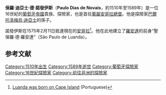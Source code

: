 {{Infobox officeholder
|honorific-prefix   =
|name               = Paulo Dias de Novais
|native_name        =
|native_name_lang   =
|honorific-suffix   =
|image              = Paulo Dias de Novais, 1º capitão-governador de Angola.jpg
|caption            =
|imagesize          =
|smallimage         = <!--If this is specified, "image" should not be.-->
|alt                =
|order              =
|office             = 首任[[葡屬安哥拉總督|葡屬安哥拉總督]]
|term_start         = 1575
|term_end           = 1589
|monarch            = [[塞巴斯蒂昂_(葡萄牙)|塞巴斯蒂昂]]<br>[[恩里克一世_(葡萄牙)|恩里克一世]]<br>[[費利佩二世_(西班牙)|費利佩二世]]
|predecessor        = 無
|successor          = Luís Serrão
|birth_date         = c. 1510
|birth_place        = [[葡萄牙王國|葡萄牙王國]]
|death_date         = 1589年5月9日
|death_place        = [[葡屬安哥拉|葡屬安哥拉]]，Massangano
|restingplace       =
|restingplacecoordinates =
|birthname          =
|citizenship        =
|nationality        = [[葡萄牙人|葡萄牙]]
|party              =
|otherparty         = <!--For additional political affiliations-->
|spouse             =
|partner            = <!--For those with a domestic partner and not married-->
|relations          =
|children           =
|residence          =
|alma_mater         =
|occupation         =
|profession         =
|cabinet            =
|committees         =
|portfolio          =
|religion           =
|signature          =
|signature_alt      =
<!--Military service-->
|nickname           =
|allegiance         = [[葡萄牙帝國|葡萄牙帝國]]
|branch             =
|serviceyears       =
|rank               =
|unit               =
|commands           =
|battles            =
|awards             =
|military_blank1    =
|military_data1     =
|military_blank2    =
|military_data2     =
|military_blank3    =
|military_data3     =
|military_blank4    =
|military_data4     =
|military_blank5    =
|military_data5     =
}}
'''保羅·迪亞士·德·諾發伊斯'''（'''Paulo Dias de Novais'''，約1510年至1589年）是一位16世紀的[[葡萄牙帝國|葡萄牙帝國]]貴族、探險家，也是首任[[葡屬安哥拉總督|葡屬安哥拉總督]]。他是探險家[[巴爾托洛梅烏·迪亞士|巴爾托洛梅烏·迪亞士]]的孫子。

諾發伊斯在1575年2月11日抵達現在的[[安哥拉|安哥拉]]<ref>[http://jornaldeangola.sapo.ao/17/0/luanda_nasceu_na_ilha_do_cabo Luanda was born on Cape Island] {{Wayback|url=http://jornaldeangola.sapo.ao/17/0/luanda_nasceu_na_ilha_do_cabo |date=20110120234717 }} (Portuguese)</ref>。他在此地建立了[[羅安達|羅安達]]的前身“聖保羅·德·羅安達”（São Paulo de Luanda）。
==参考文献==
{{reflist}}

{{Authority control}}

{{DEFAULTSORT:Novais, Paulo Dias de}}
[[Category:1510年出生|Category:1510年出生]]
[[Category:1589年逝世|Category:1589年逝世]]
[[Category:葡萄牙探險家|Category:葡萄牙探險家]]
[[Category:16世紀探險家|Category:16世紀探險家]]
[[Category:前往非洲的探險家|Category:前往非洲的探險家]]